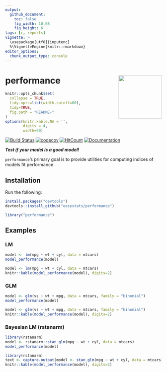 ```yaml
---
output: 
  github_document:
    toc: false
    fig_width: 10.08
    fig_height: 6
tags: [r, reports]
vignette: >
  \usepackage[utf8]{inputenc}
  %\VignetteEngine{knitr::rmarkdown}
editor_options: 
  chunk_output_type: console
---
```


# performance <img src='man/figures/logo.png' align="right" height="139" />

```r
knitr::opts_chunk$set(
  collapse = TRUE,
  tidy.opts=list(width.cutoff=60),
  tidy=TRUE,
  fig.path = "README-"
)
options(knitr.kable.NA = '',
        digits = 4,
        width=60)
```


[![Build Status](https://travis-ci.org/easystats/performance.svg?branch=master)](https://travis-ci.org/easystats/performance)
[![codecov](https://codecov.io/gh/easystats/performance/branch/master/graph/badge.svg)](https://codecov.io/gh/easystats/parameters)
[![HitCount](http://hits.dwyl.io/easystats/performance.svg)](http://hits.dwyl.io/easystats/performance) [![Documentation](https://img.shields.io/badge/documentation-performance-orange.svg?colorB=E91E63)](https://easystats.github.io/performance/)







***Test if your model is a good model!***

`performance`'s primary goal is to provide utilities for computing indices of models fit performance.


## Installation


Run the following:

```r
install.packages("devtools")
devtools::install_github("easystats/performance")
```
```r
library("performance")
```


## Examples

### LM
```r
model <- lm(mpg ~ wt + cyl, data = mtcars)
model_performance(model)
```
```r
model <- lm(mpg ~ wt + cyl, data = mtcars)
knitr::kable(model_performance(model), digits=2)
```

### GLM

```r
model <- glm(vs ~ wt + mpg, data = mtcars, family = "binomial")
model_performance(model)
```
```r
model <- glm(vs ~ wt + mpg, data = mtcars, family = "binomial")
knitr::kable(model_performance(model), digits=2)
```

### Bayesian LM (rstanarm)

```r
library(rstanarm)
model <- rstanarm::stan_glm(mpg ~ wt + cyl, data = mtcars)
model_performance(model)
```
```r
library(rstanarm)
text <- capture.output(model <- stan_glm(mpg ~ wt + cyl, data = mtcars))
knitr::kable(model_performance(model), digits=2)
```